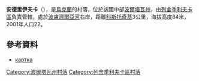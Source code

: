 {{coord|49|32|54|N|34|14|56|E|scale:100000_region:UA|display=title}}

'''安德里伊夫卡'''（{{lang-uk|Андріївка}}），是[[烏克蘭|烏克蘭]]的村落，位於該國中部[[波爾塔瓦州|波爾塔瓦州]]，由[[列舍季利夫卡區|列舍季利夫卡區]]負責管轄，處於[[波盧濟爾亞河|波盧濟爾亞河]]右岸，距離[[科斯托奇基|科斯托奇基]]3公里，海拔高度84米，2001年人口22。

==參考資料==
*[http://gska2.rada.gov.ua/pls/z7502/A005?rdat1=11.04.2015&rf7571=26511 картка]{{dead link|date=2017年12月 |bot=InternetArchiveBot |fix-attempted=yes }}

{{DEFAULTSORT:Андріївка}}
[[Category:波爾塔瓦州村落|Category:波爾塔瓦州村落]]
[[Category:列舍季利夫卡區村落|Category:列舍季利夫卡區村落]]


{{Poltava-geo-stub}}